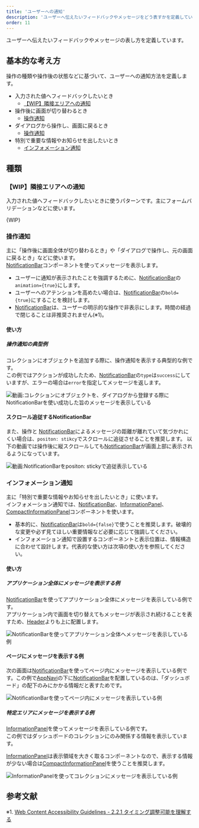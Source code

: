 ```yaml
---
title: 'ユーザーへの通知'
description: 'ユーザーへ伝えたいフィードバックやメッセージをどう表すかを定義しています。'
order: 11
---
```



ユーザーへ伝えたいフィードバックやメッセージの表し方を定義しています。


## 基本的な考え方

操作の種類や操作後の状態などに基づいて、ユーザーへの通知方法を定義します。

- 入力された値へフィードバックしたいとき
  - [【WIP】隣接エリアへの通知](#h2-1)
- 操作後に画面が切り替わるとき
  - [操作通知](#h2-2)
- ダイアログから操作し、画面に戻るとき
  - [操作通知](#h2-3)
- 特別で重要な情報やお知らせを出したいとき
  - [インフォメーション通知](#h2-4)


## 種類

### 【WIP】隣接エリアへの通知

入力された値へフィードバックしたいときに使うパターンです。主にフォームバリデーションなどに使います。

{WIP}

### 操作通知

主に「操作後に画面全体が切り替わるとき」や「ダイアログで操作し、元の画面に戻るとき」などに使います。    
[NotificationBar](/products/components/notification-bar)コンポーネントを使ってメッセージを表示します。

- ユーザーに通知が表示されたことを強調するために、[NotificationBar](/products/components/notification-bar)の`animation={true}`にします。
- ユーザーへのアテンションを高めたい場合は、[NotificationBar](/products/components/notification-bar)の`bold={true}`にすることを検討します。
- [NotificationBar](/products/components/notification-bar)は、ユーザーの明示的な操作で非表示にします。時間の経過で閉じることは非推奨されません(※1)。

#### 使い方

##### 操作通知の典型例

コレクションにオブジェクトを追加する際に、操作通知を表示する典型的な例です。  
この例ではアクションが成功したため、[NotificationBar](/products/components/notification-bar)の`type`は`success`にしていますが、エラーの場合は`error`を指定してメッセージを返します。

![動画:コレクションにオブジェクトを、ダイアログから登録する際にNotificationBarを使い成功した旨のメッセージを表示している](./images/notification-patern/notification-patern-notificationbar.gif)

#### スクロール追従するNotificationBar

また、操作と [NotificationBar](/products/components/notification-bar)によるメッセージの距離が離れていて気づかれにくい場合は、`positon: stikcy`でスクロールに追従させることを推奨します。
以下の動画では操作後に縦スクロールしても[NotificationBar](/products/components/notification-bar)が画面上部に表示されるようになっています。

![動画:NotificationBarを`positon: sticky`で追従表示している](./images/notification-patern/notification-patern-notificationbar-sticky.gif)

### インフォメーション通知

主に「特別で重要な情報やお知らせを出したいとき」に使います。  
インフォメーション通知では、[NotificationBar](/products/components/notification-bar)、[InformationPanel](/products/components/information-panel)、[CompactInformationPanel](/products/components/information-panel)コンポーネントを使います。

- 基本的に、[NotificationBar](/products/components/notification-bar)は`bold={false}`で使うことを推奨します。破壊的な変更や必ず見てほしい重要情報など必要に応じて強調してください。
- インフォメーション通知で設置するコンポーネントと表示位置は、情報構造に合わせて設計します。代表的な使い方は次項の使い方を参照してください。

#### 使い方

##### アプリケーション全体にメッセージを表示する例

[NotificationBar](/products/components/notification-bar)を使ってアプリケーション全体にメッセージを表示している例です。  
アプリケーション内で画面を切り替えてもメッセージが表示され続けることを表すため、[Header](/products/components/header)よりも上に配置します。

![NotificationBarを使ってアプリケーション全体へメッセージを表示している例](./images/notification-patern/notification-patern-static1.png)

#### ページにメッセージを表示する例

次の画面は[NotificationBar](/products/components/notification-bar)を使ってページ内にメッセージを表示している例です。この例で[AppNavi](/products/components/app-navi)の下に[NotificationBar](/products/components/notification-bar)を配置しているのは、「ダッシュボード」の配下のみにかかる情報だと表すためです。

![NotificationBarを使ってページ内にメッセージを表示している例](./images/notification-patern/notification-patern-static2.png)

##### 特定エリアにメッセージを表示する例

[InformationPanel](/products/components/information-panel)を使ってメッセージを表示している例です。   
この例ではダッシュボードのコレクションにのみ関係する情報を表示しています。

[InformationPanel](/products/components/information-panel)は表示領域を大きく取るコンポーネントなので、表示する情報が少ない場合は[CompactInformationPanel](/products/components/information-panel)を使うことを推奨します。

![InformationPanelを使ってコレクションにメッセージを表示している例](./images/notification-patern/notification-patern-static3.png)


## 参考文献

※1. [Web Content Accessibility Guidelines - 2.2.1 タイミング調整可能を理解する](https://waic.jp/docs/UNDERSTANDING-WCAG20/time-limits-required-behaviors.html)
